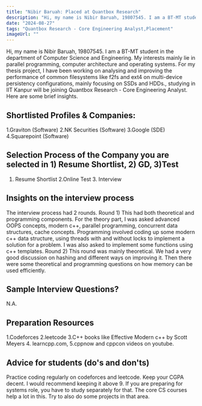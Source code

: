 ```yaml
---
title: "Nibir Baruah: Placed at Quantbox Research"
description: "Hi, my name is Nibir Baruah, 19807545. I am a BT-MT student in the department of Computer Science and Engineering. My interests mainly lie in parallel programming, computer architecture and operating systems. For my thesis project, I have been working on analysing and improving the performance of common filesystems like f2fs and ext4 on multi-device persistency configurations, mainly focusing on SSDs and HDDs.: Quantbox Research - Core Engineering Analyst"
date: "2024-08-27"
tags: "Quantbox Research - Core Engineering Analyst,Placement"
imageUrl: ""
---
```


Hi, my name is Nibir Baruah, 19807545. I am a BT-MT student in the department of Computer Science and Engineering. My interests mainly lie in parallel programming, computer architecture and operating systems. For my thesis project, I have been working on analysing and improving the performance of common filesystems like f2fs and ext4 on multi-device persistency configurations, mainly focusing on SSDs and HDDs., studying in IIT Kanpur will be joining Quantbox Research - Core Engineering Analyst. Here are some brief insights. 

## Shortlisted Profiles & Companies:
1.Graviton (Software) 2.NK Securities (Software) 3.Google (SDE) 4.Squarepoint (Software)

## Selection Process of the Company you are selected in 1) Resume Shortlist, 2) GD, 3)Test
1. Resume Shortlist 2.Online Test 3. Interview

##  Insights on the interview process
The interview process had 2 rounds. Round 1) This had both theoretical and programming components. For the theory part, I was asked advanced OOPS concepts, modern c++, parallel programming, concurrent data structures, cache concepts. Programming involved coding up some modern c++ data structure, using threads with and without locks to implement a solution for a problem. I was also asked to implement some functions using c++ templates. Round 2) This round was mainly theoretical. We had a very good discussion on hashing and different ways on improving it. Then there were some theoretical and programming questions on how memory can be used efficiently.

## Sample Interview Questions? 
N.A.

## Preparation Resources
1.Codeforces 2.leetcode 3.C++ books like Effective Modern c++ by Scott Meyers 4. learncpp.com, 5.cppnow and cppcon videos on youtube.

## Advice for students (do's and don'ts)
Practice coding regularly on codeforces and leetcode. Keep your CGPA decent. I would recommend keeping it above 9. If you are preparing for systems role, you have to study separately for that. The core CS courses help a lot in this. Try to also do some projects in that area.

